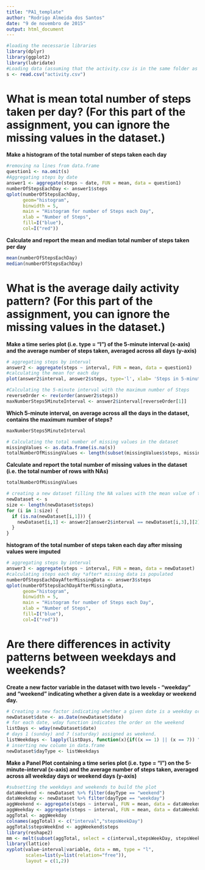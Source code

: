 ```yaml
---
title: "PA1_template"
author: "Rodrigo Almeida dos Santos"
date: "9 de novembro de 2015"
output: html_document
---
```

```r
#loading the necessarie libraries
library(dplyr)
library(ggplot2)
library(lubridate)
#Loading data (assuming that the activity.csv is in the same folder as PA1_template.html)
s <- read.csv("activity.csv")
```

# What is mean total number of steps taken per day? (For this part of the assignment, you can ignore the missing values in the dataset.)

__Make a histogram of the total number of steps taken each day__

```r
#removing na lines from data.frame
question1 <- na.omit(s)
#Aggregating steps by date
answer1 <- aggregate(steps ~ date, FUN = mean, data = question1)
numberOfStepsEachDay <- answer1$steps
qplot(numberOfStepsEachDay,
      geom="histogram",
      binwidth = 5,
      main = "Histogram for number of Steps each Day", 
      xlab = "Number of Steps",  
      fill=I("blue"), 
      col=I("red"))
```

__Calculate and report the mean and median total number of steps taken per day__
```r
mean(numberOfStepsEachDay)
median(numberOfStepsEachDay)

```

# What is the average daily activity pattern? (For this part of the assignment, you can ignore the missing values in the dataset.)

__Make a time series plot (i.e. type = "l") of the 5-minute interval (x-axis) and the average number of steps taken, averaged across all days (y-axis)__

```r
# aggregating steps by interval
answer2 <- aggregate(steps ~ interval, FUN = mean, data = question1)
#calculating the mean for each day
plot(answer2$interval, answer2$steps, type='l', xlab= 'Steps in 5-minute interval', ylab= 'Average number of steps taken', col='black' , lwd=2)
```

```r
#Calculating the 5-minute interval with the maximum number of Steps
reverseOrder <- rev(order(answer2$steps))
maxNumberSteps5MinuteInterval <- answer2$interval[reverseOrder[1]]

``` 

__Which 5-minute interval, on average across all the days in the dataset, contains the maximum number of steps?__
```r
maxNumberSteps5MinuteInterval
``` 


```r
# Calculating the total number of missing values in the dataset 
missingValues <- as.data.frame(is.na(s))
totalNumberOfMissingValues <- length(subset(missingValues$steps, missingValues$steps == TRUE))
```
__Calculate and report the total number of missing values in the dataset (i.e. the total number of rows with NAs)__
```r
totalNumberOfMissingValues
``` 

```r
# creating a new dataset filling the NA values with the mean value of the number of steps for each 5-minute interval
newDataset <- s
size <- length(newDataset$steps)
for (i in 1:size) {
  if (is.na(newDataset[i,1])) {
    newDataset[i,1] <- answer2[answer2$interval == newDataset[i,3],][2]
  }
}


``` 

__histogram of the total number of steps taken each day after missing values were imputed__

```r
# aggregating steps by interval
answer3 <- aggregate(steps ~ interval, FUN = mean, data = newDataset)
#calculating steps each day *after* missing data is populated
numberOfStepsEachDayAfterMissingData <- answer3$steps
qplot(numberOfStepsEachDayAfterMissingData,
      geom="histogram",
      binwidth = 5,
      main = "Histogram for number of Steps each Day", 
      xlab = "Number of Steps",  
      fill=I("blue"), 
      col=I("red"))
```

# Are there differences in activity patterns between weekdays and weekends?

__Create a new factor variable in the dataset with two levels - "weekday" and "weekend" indicating whether a given date is a weekday or weekend day.__

```r
# Creating a new factor indicating whether a given date is a weekday or weekend day
newDataset$date <- as.Date(newDataset$date)
# for each date, wday function indicates the order on the weekend
listDays <- wday(newDataset$date)
# days 1 (sunday) and 7 (saturday) assigned as weekend. 
listWeekdays <- lapply(listDays, function(x){if((x == 1) || (x == 7)) "weekend" else "weekday"})
# inserting new column in data.frame
newDataset$dayType <- listWeekdays

``` 

__Make a Panel Plot containing a time series plot (i.e. type = "l") on the 5-minute-interval (x-axis) and the average number of steps taken, averaged across all weekday days or weekend days (y-axis)__

```r
#subsetting the weekdays and weekends to build the plot
dataWeekend <- newDataset %>% filter(dayType == "weekend")
dataWeekday <- newDataset %>% filter(dayType == "weekday")
aggWeekend <- aggregate(steps ~ interval, FUN = mean, data = dataWeekend)
aggWeekday <- aggregate(steps ~ interval, FUN = mean, data = dataWeekday)
aggTotal <- aggWeekday
colnames(aggTotal) <- c("interval","stepsWeekDay")
aggTotal$stepsWeekEnd <- aggWeekend$steps
library(reshape2)
mm <- melt(subset(aggTotal, select = c(interval,stepsWeekDay, stepsWeekEnd)), id.var = "interval")
library(lattice)
xyplot(value~interval|variable, data = mm, type = "l",
       scales=list(y=list(relation="free")),
       layout = c(1,2))
```